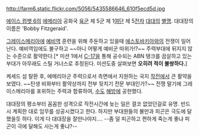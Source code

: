 http://farm6.static.flickr.com/5056/5435586646_610f5ecd5d.jpg

[[에이스 컴뱃 6]]의 [[에메리아]] 공화국 [[육군]] 제 5군 제 1[[여단]] 제 5[[전차]] [[대대]]의 [[별명]]. 대대장의 이름은 'Bobby Fitzgeraid'.

[[그레이스메리아]]에 [[예비역]] 훈련을 위해 주둔하고 있을때 [[에스토바키아]]와의 전쟁이 일어난다. 예비역임에도 불구하고 ~~아니 어떻게 예비군 따위가!?~~ 주력부대에 뒤지지 않는 수준으로 활약한다.[* 미션 1에서 [[C-17]]을 통해 공수되는 ABN 탱크를 끔살하고 있는 부대가 아무래도 스틸 거너스로 추정된다. 미션도중 살펴보면 '''오히려 적이 불쌍하다.''']

케세드 섬 탈환 후, 에메리아군 주력으로서 측면에서 지원하는 국지 [[작전]]에서 큰 활약을 보였다. ~~탄생 비화부터 활약상까지 전부 뒷치기 전문 부대인가?~~ 전쟁 말기에 그레이스메리아를 포위하는 주력과 합류하여, [[수도]] [[해방]]에 공헌했다.

대대장의 평소부터 꼼꼼한 성격으로 작전시간에 늦는 일은 결코 없었던걸로 유명. 반드시 계획한 대로 임무를 성공시켰다고 한다. 하지만 부대원들의 불만과 피곤은 극도에 달했을듯 하다. 이게 다 대대장을 잘만나야지…. --좀 덜 피곤하고 편하게 죽는게 좋냐 피곤이 극에 달해도 사는게 좋냐?--
